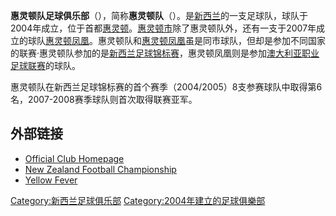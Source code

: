 {{noteTA
|G1=足球
|G2=地名
|T=zh-hans:惠灵顿队足球俱乐部;zh-hant:惠靈頓隊足球俱樂部;zh-cn:惠灵顿队足球俱乐部;zh-hk:威靈頓隊足球會;zh-mo:威靈頓隊足球會;zh-tw:威靈頓隊足球俱樂部;zh-sg:惠灵顿队足球俱乐部;
|1=zh-hans:惠灵顿队;zh-hant:惠靈頓隊;zh-cn:惠灵顿队;zh-hk:威靈頓隊;zh-mo:威靈頓隊;zh-tw:威靈頓隊;zh-sg:惠灵顿队;
}}
{{Infobox football club
| clubname   = 威靈頓
| fullname   = 惠靈頓隊足球俱樂部
| nickname   = Team Welly,<br />Black and Gold Army
| image      = [[檔案:惠靈頓足球隊logo.png|180px]]
| founded    = 2004年
| ground     = Newtown Park,<br />[[新西兰|新西兰]][[惠灵顿|惠灵顿]]
| capacity   = 5,000
| chairman   = Mark Chote
| manager    = Stu Jacobs
| league     = [[新西蘭足球錦標賽|新西蘭足球錦標賽]]
| season     = 2019–20
| position   = 常規賽，第 2 位
| shirtsupplier = Nike
| shirtsponsors = Exodus
| pattern_la1 = 
| pattern_la2=
| pattern_b2=
| pattern_ra1 = 
| pattern_ra2=
| pattern_so1 = 
| leftarm1 = 000000
| leftarm2=FFFFFF
| body1 = 000000
| body2=FFFFFF
| rightarm1 = 000000
| rightarm2=FFFFFF
| shorts1 = 000000
| shorts2=FFFFFF
| socks1 = 000000
| socks2=FFFFFF
}}

'''惠灵顿队足球俱乐部'''（{{lang-en|'''Team Wellington Football Club'''}}），简称'''惠灵顿队'''（{{lang-en|'''Team Wellington'''}}）。是[[新西兰|新西兰]]的一支足球队，球队于2004年成立，位于首都[[惠灵顿|惠灵顿]]。[[惠灵顿市|惠灵顿市]]除了惠灵顿队外，还有一支于2007年成立的球队[[威灵顿凤凰足球俱乐部|惠灵顿凤凰]]。惠灵顿队和[[威灵顿凤凰足球俱乐部|惠灵顿凤凰]]虽是同市球队，但却是参加不同国家的联赛·惠灵顿队参加的是[[新西兰足球锦标赛|新西兰足球锦标赛]]，惠灵顿凤凰则是参加[[澳大利亚职业足球联赛|澳大利亚职业足球联赛]]的球队。

惠灵顿队在新西兰足球锦标赛的首个赛季（2004/2005）8支参赛球队中取得第6名，2007-2008赛季球队则首次取得联赛亚军。

== 外部链接 ==
*[http://www.teamwellington.org.nz/index.php?page=home Official Club Homepage] {{Wayback|url=http://www.teamwellington.org.nz/index.php?page=home |date=20220210080052 }}
*[https://web.archive.org/web/20060419061045/http://www.nzfc.co.nz/ New Zealand Football Championship] 
*[http://www.yellowfever.co.nz Yellow Fever] {{Wayback|url=http://www.yellowfever.co.nz/ |date=20210206081855 }}

{{fb start}}
{{New Zealand Football Championship}}
{{fb end}}

[[Category:新西兰足球俱乐部|Category:新西兰足球俱乐部]]
[[Category:2004年建立的足球俱樂部|Category:2004年建立的足球俱樂部]]